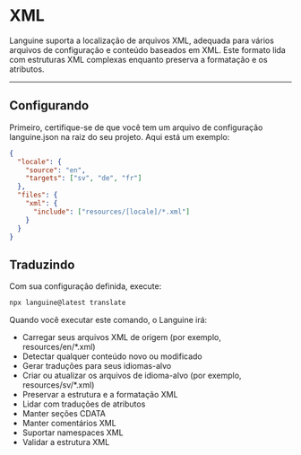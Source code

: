 # XML

Languine suporta a localização de arquivos XML, adequada para vários arquivos de configuração e conteúdo baseados em XML. Este formato lida com estruturas XML complexas enquanto preserva a formatação e os atributos.

---

## Configurando

Primeiro, certifique-se de que você tem um arquivo de configuração languine.json na raiz do seu projeto. Aqui está um exemplo:

```json
{
  "locale": {
    "source": "en",
    "targets": ["sv", "de", "fr"]
  },
  "files": {
    "xml": {
      "include": ["resources/[locale]/*.xml"]
    }
  }
}
```

## Traduzindo

Com sua configuração definida, execute:

```bash
npx languine@latest translate
```

Quando você executar este comando, o Languine irá:

- Carregar seus arquivos XML de origem (por exemplo, resources/en/*.xml)
- Detectar qualquer conteúdo novo ou modificado
- Gerar traduções para seus idiomas-alvo
- Criar ou atualizar os arquivos de idioma-alvo (por exemplo, resources/sv/*.xml)
- Preservar a estrutura e a formatação XML
- Lidar com traduções de atributos
- Manter seções CDATA
- Manter comentários XML
- Suportar namespaces XML
- Validar a estrutura XML
